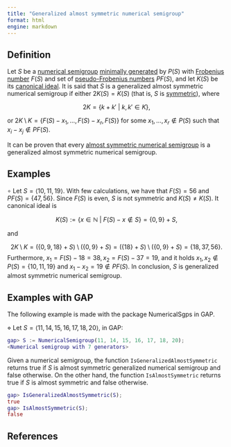 ```yaml
---
title: "Generalized almost symmetric numerical semigroup"
format: html
engine: markdown
---
```


<!--  -->

## Definition

Let $S$ be a [numerical semigroup](../Basic-concepts/Numerical-semigroup.qmd) [minimally generated](../Basic-concepts/Minimal-set-of-generators.qmd) by $P(S)$ with [Frobenius number](../Basic-concepts/Frobenius-number.qmd) $F(S)$ and set of [pseudo-Frobenius numbers](../Basic-concepts/Pseudo-Frobenius-number.qmd) $PF(S)$, and let $K(S)$ be its [canonical ideal](../Ideals-NS/Canonical-ideal). It is said that $S$ is a generalized almost symmetric numerical semigroup if either $2K(S) = K(S)$ (that is, $S$ is [symmetric](NS-symmetric.qmd)), where

$$
2K = \{k + k' ~ | ~ k,k' \in K\},
$$

or $2K \setminus K = \{F(S) - x_1, \ldots, F(S) - x_r, F(S)\}$ for some $x_1, \ldots, x_r \not \in P(S)$ such that $x_i - x_j \not \in PF(S)$.

It can be proven that every [almost symmetric numerical semigroup](NS-almost-symmetric.qmd) is a generalized almost symmetric numerical semigroup.

## Examples

$\circ$ Let $S = \langle 10, 11, 19 \rangle$. With few calculations, we have that $F(S) = 56$ and $PF(S) = \{47, 56\}$. Since $F(S)$ is even, $S$ is not symmetric and $K(S) \ne K(S)$. It canonical ideal is

$$
K(S) := \{x \in \mathbb{N} ~ | ~ F(S) - x \not \in S \} = \{0,9\} + S,
$$

and

$$
2K \setminus K = (\{0, 9, 18\} + S) \setminus (\{0,9\} + S) = (\{18\} + S) \setminus (\{0,9\} + S) = \{18, 37, 56\}.
$$
Furthermore, $x_1 = F(S) - 18 = 38, x_2 = F(S) - 37 = 19$, and it holds $x_1, x_2 \not \in P(S) = \{10, 11, 19\}$ and $x_1 - x_2 = 19 \not \in PF(S)$. In conclusion, $S$ is generalized almost symmetric numerical semigroup.


## Examples with GAP

The following example is made with the package NumericalSgps in GAP.

$\diamond$ Let $S = \langle 11, 14, 15, 16, 17, 18, 20  \rangle$, in GAP:

``` gap
gap> S := NumericalSemigroup(11, 14, 15, 16, 17, 18, 20);
<Numerical semigroup with 7 generators>
```

Given a numerical semigroup, the function `IsGeneralizedAlmostSymmetric` returns true if $S$ is almost symmetric generalized numerical semigroup and false otherwise. On the other hand, the function `IsAlmostSymmetric` returns true if $S$ is almost symmetric and false otherwise.

```gap
gap> IsGeneralizedAlmostSymmetric(S);
true
gap> IsAlmostSymmetric(S);
false
```





## References





